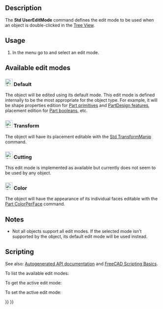 <languages/>
<translate>

<!--T:1-->
{{Docnav
|[[Std_Properties|Properties]]
|[[Std_DlgPreferences|DlgPreferences]]
|[[Std_Edit_Menu|Std Edit Menu]]
|IconL=Std_Properties.svg
|IconR=Std_DlgPreferences.svg
|IconC=Freecad.svg
}}

<!--T:2-->
{{GuiCommand
|Name=Std UserEditMode
|MenuLocation=Edit → Edit mode → ...
|Workbenches=All
|Version=0.20
|SeeAlso=[[Std_Edit|Std Edit]]
}}

== Description == <!--T:3-->

<!--T:4-->
The '''Std UserEditMode''' command defines the edit mode to be used when an object is double-clicked in the [[Tree_View|Tree View]].

== Usage == <!--T:5-->

<!--T:6-->
# In the menu go to {{MenuCommand|Edit → Edit mode}} and select an edit mode.<!--Please keep the numbered list for consistency with other Std pages-->

== Available edit modes == <!--T:7-->

=== [[Image:Std_UserEditModeDefault.svg|24px]] Default === <!--T:8-->

<!--T:9-->
The object will be edited using its default mode. This edit mode is defined internally to be the most appropriate for the object type. For example, it will be shape properties edition for [[Part_Primitives|Part primitives]] and [[PartDesign_Feature|PartDesign features]], placement edition for [[Part_Boolean|Part booleans]], etc.

=== [[Image:Std_UserEditModeTransform.svg|24px]] Transform === <!--T:10-->

<!--T:11-->
The object will have its placement editable with the [[Std_TransformManip|Std TransformManip]] command.

=== [[Image:Std_UserEditModeCutting.svg|24px]] Cutting === <!--T:12-->

<!--T:13-->
This edit mode is implemented as available but currently does not seem to be used by any object.

=== [[Image:Std_UserEditModeColor.svg|24px]] Color === <!--T:14-->

<!--T:15-->
The object will have the appearance of its individual faces editable with the [[Part_ColorPerFace|Part ColorPerFace]] command.

== Notes == <!--T:16-->

<!--T:17-->
* Not all objects support all edit modes. If the selected mode isn't supported by the object, its default edit mode will be used instead.

== Scripting == <!--T:20-->

<!--T:21-->
See also: [https://freecad.github.io/SourceDoc/ Autogenerated API documentation] and [[FreeCAD_Scripting_Basics|FreeCAD Scripting Basics]].

<!--T:22-->
To list the available edit modes:

</translate>
{{Code|code=
import FreeCADGui
FreeCADGui.listUserEditModes()
}}
<translate>

<!--T:23-->
To get the active edit mode:

</translate>
{{Code|code=
import FreeCADGui
FreeCADGui.getUserEditMode()
}}
<translate>

<!--T:24-->
To set the active edit mode:

</translate>
{{Code|code=
import FreeCADGui
FreeCADGui.setUserEditMode(MODENAME)  # Where MODENAME is a string available in the list of edit modes
}}
<translate>


<!--T:25-->
{{Docnav
|[[Std_Properties|Properties]]
|[[Std_DlgPreferences|DlgPreferences]]
|[[Std_Edit_Menu|Std Edit Menu]]
|IconL=Std_Properties.svg
|IconR=Std_DlgPreferences.svg
|IconC=Freecad.svg
}}

</translate>
{{Std_Base_navi{{#translation:}}}}
{{Userdocnavi{{#translation:}}}}